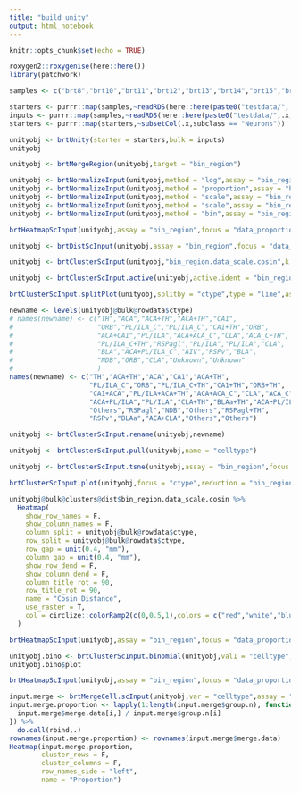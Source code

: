 ```yaml
---
title: "build unity"
output: html_notebook
---
```

```r
knitr::opts_chunk$set(echo = TRUE)
```

```r
roxygen2::roxygenise(here::here())
library(patchwork)
```

```r
samples <- c("brt8","brt10","brt11","brt12","brt13","brt14","brt15","brt16")
```

```r
starters <- purrr::map(samples,~readRDS(here::here(paste0("testdata/",.x,"/v2/starterobj.rds"))))
inputs <- purrr::map(samples,~readRDS(here::here(paste0("testdata/",.x,"/v2/inputobj.rds"))))
starters <- purrr::map(starters,~subsetCol(.x,subclass == "Neurons"))
```


```r
unityobj <- brtUnity(starter = starters,bulk = inputs)
unityobj
```

```r
unityobj <- brtMergeRegion(unityobj,target = "bin_region")
```

```r
unityobj <- brtNormalizeInput(unityobj,method = "log",assay = "bin_region")
unityobj <- brtNormalizeInput(unityobj,method = "proportion",assay = "bin_region")
unityobj <- brtNormalizeInput(unityobj,method = "scale",assay = "bin_region")
unityobj <- brtNormalizeInput(unityobj,method = "scale",assay = "bin_region",focus = "data_log")
unityobj <- brtNormalizeInput(unityobj,method = "bin",assay = "bin_region",focus = "data",cutoff = 0.1)
```

```r
brtHeatmapScInput(unityobj,assay = "bin_region",focus = "data_proportion")
```

```r
unityobj <- brtDistScInput(unityobj,assay = "bin_region",focus = "data_scale",method = "cosin")
```

```r
unityobj <- brtClusterScInput(unityobj,"bin_region.data_scale.cosin",k =30 ,n = 1000,method = "cutree")
```

```r
unityobj <- brtClusterScInput.active(unityobj,active.ident = "bin_region.data_scale.cosin.cutree.30")
```

```r
brtClusterScInput.splitPlot(unityobj,splitby = "ctype",type = "line",assay = "bin_region",focus = "data_proportion") -> plot.line
```

```r
newname <- levels(unityobj@bulk@rowdata$ctype)
# names(newname) <- c("TH","ACA","ACA+TH","ACA+TH","CA1",
#                     "ORB","PL/ILA_C","PL/ILA_C","CA1+TH","ORB",
#                     "ACA+CA1","PL/ILA","ACA+ACA_C","CLA","ACA_C+TH",
#                     "PL/ILA_C+TH","RSPagl","PL/ILA","PL/ILA","CLA",
#                     "BLA","ACA+PL/ILA_C","AIV","RSPv","BLA",
#                     "NDB","ORB","CLA","Unknown","Unknown"
#                     )
names(newname) <- c("TH","ACA+TH","ACA","CA1","ACA+TH",
                    "PL/ILA_C","ORB","PL/ILA_C+TH","CA1+TH","ORB+TH",
                    "CA1+ACA","PL/ILA+ACA+TH","ACA+ACA_C","CLA","ACA_C",
                    "ACA+PL/ILA","PL/ILA","CLA+TH","BLAa+TH","ACA+PL/ILA_C",
                    "Others","RSPagl","NDB","Others","RSPagl+TH",
                    "RSPv","BLAa","ACA+CLA","Others","Others")
```

```r
unityobj <- brtClusterScInput.rename(unityobj,newname)
```


```r
unityobj <- brtClusterScInput.pull(unityobj,name = "celltype")
```

```r
unityobj <- brtClusterScInput.tsne(unityobj,assay = "bin_region",focus = "data_scale")
```

```r
brtClusterScInput.plot(unityobj,focus = "ctype",reduction = "bin_region.data_scale.tsne")
```
```r
unityobj@bulk@clusters@dist$bin_region.data_scale.cosin %>%
  Heatmap(
    show_row_names = F,
    show_column_names = F,
    column_split = unityobj@bulk@rowdata$ctype,
    row_split = unityobj@bulk@rowdata$ctype,
    row_gap = unit(0.4, "mm"),
    column_gap = unit(0.4, "mm"),
    show_row_dend = F,
    show_column_dend = F,
    column_title_rot = 90,
    row_title_rot = 90,
    name = "Cosin Distance",
    use_raster = T,
    col = circlize::colorRamp2(c(0,0.5,1),colors = c("red","white","blue"))
  )
```

```r
brtHeatmapScInput(unityobj,assay = "bin_region",focus = "data_proportion",input.cluster = "ctype",row_title_size = 10)
```
```r
unityobj.bino <- brtClusterScInput.binomial(unityobj,val1 = "celltype","ctype")
unityobj.bino$plot
```

```r
brtHeatmapScInput(unityobj,assay = "bin_region",focus = "data_proportion",input.cluster = "celltype",row_title_size = 10)
```
```r
input.merge <- brtMergeCell.scInput(unityobj,var = "celltype",assay = "bin_region",focus = "data_bin")
input.merge.proportion <- lapply(1:length(input.merge$group.n), function(i){
  input.merge$merge.data[i,] / input.merge$group.n[i]
}) %>%
  do.call(rbind,.)
rownames(input.merge.proportion) <- rownames(input.merge$merge.data)
Heatmap(input.merge.proportion,
        cluster_rows = F,
        cluster_columns = F,
        row_names_side = "left",
        name = "Proportion")
```

